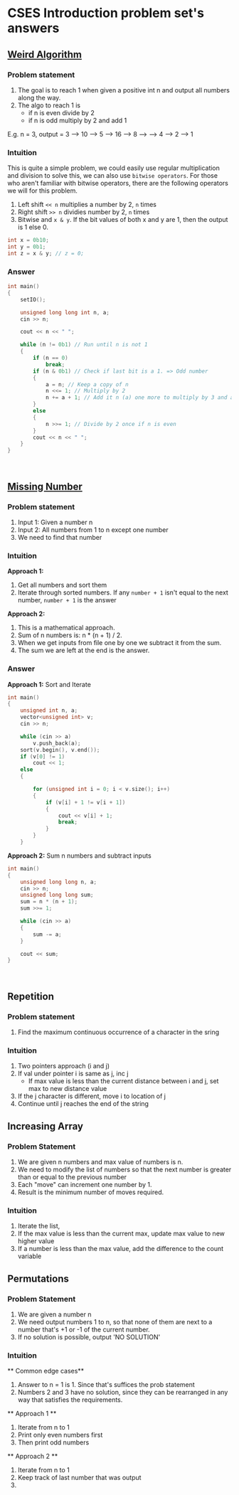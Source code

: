 
# CSES Introduction problem set's answers

## <a href="https://cses.fi/problemset/task/1068" target="_blank">Weird Algorithm</a>

### Problem statement

1. The goal is to reach 1 when given a positive int n and output all numbers along the way.
2. The algo to reach 1 is
   - if n is even divide by 2
   - if n is odd multiply by 2 and add 1

E.g. n = 3, output = 3 --> 10 --> 5 --> 16 --> 8 --> --> 4 --> 2 --> 1

### Intuition

This is quite a simple problem, we could easily use regular multiplication and division to solve this, we can also use `bitwise operators`.
For those who aren't familiar with bitwise operators, there are the following operators we will for this problem.

1. Left shift `<< n` multiplies a number by 2, `n` times
2. Right shift `>> n` dividies number by 2, `n` times
3. Bitwise and `x & y`. If the bit values of both x and y are 1, then the output is 1 else 0.

```cpp
int x = 0b10;
int y = 0b1;
int z = x & y; // z = 0;
```

### Answer

```cpp
int main()
{
    setIO();

    unsigned long long int n, a;
    cin >> n;

    cout << n << " ";

    while (n != 0b1) // Run until n is not 1
    {
        if (n == 0)
            break;
        if (n & 0b1) // Check if last bit is a 1. => Odd number
        {
            a = n; // Keep a copy of n
            n <<= 1; // Multiply by 2
            n += a + 1; // Add it n (a) one more to multiply by 3 and add 1
        }
        else
        {
            n >>= 1; // Divide by 2 once if n is even
        }
        cout << n << " ";
    }
}

```

<br />

## <a href="https://cses.fi/problemset/task/1083" target="_blank">Missing Number</a>

### Problem statement

1. Input 1: Given a number n
2. Input 2: All numbers from 1 to n except one number
3. We need to find that number

### Intuition

**Approach 1:**

1. Get all numbers and sort them
2. Iterate through sorted numbers. If any `number + 1` isn't equal to the next number, `number + 1` is the answer

**Approach 2:**

1. This is a mathematical approach.
2. Sum of n numbers is: n \* (n + 1) / 2.
3. When we get inputs from file one by one we subtract it from the sum.
4. The sum we are left at the end is the answer.

### Answer

**Approach 1:**
Sort and Iterate

```cpp
int main()
{
    unsigned int n, a;
    vector<unsigned int> v;
    cin >> n;

    while (cin >> a)
        v.push_back(a);
    sort(v.begin(), v.end());
    if (v[0] != 1)
        cout << 1;
    else
    {

        for (unsigned int i = 0; i < v.size(); i++)
        {
            if (v[i] + 1 != v[i + 1])
            {
                cout << v[i] + 1;
                break;
            }
        }
    }

```

**Approach 2:**
Sum n numbers and subtract inputs

```cpp
int main()
{
    unsigned long long n, a;
    cin >> n;
    unsigned long long sum;
    sum = n * (n + 1);
    sum >>= 1;

    while (cin >> a)
    {
        sum -= a;
    }

    cout << sum;
}
```

<br />

## Repetition
### Problem statement
1. Find the maximum continuous occurrence of a character in the sring

### Intuition
1. Two pointers approach (i and j)
2. If val under pointer i is same as j, inc j
	- If max value is less than the current distance between i and j, set max to new distance value
4. If the j character is different, move i to location of j
5. Continue until j reaches the end of the string


## Increasing Array
### Problem Statement
1. We are given n numbers and max value of numbers is n.
2. We need to modify the list of numbers so that the next number is greater than or equal to the previous number
3. Each "move" can increment one number by 1.
4. Result is the minimum number of moves required.

### Intuition
1. Iterate the list, 
2. If the max value is less than the current max, update max value to new higher value
3. If a number is less than the max value, add the difference to the count variable


## Permutations
### Problem Statement
1. We are given a number n
2. We need output numbers 1 to n, so that none of them are next to a number that's +1 or -1 of the current number.
3. If no solution is possible, output 'NO SOLUTION'

### Intuition
** Common edge cases**
1. Answer to n = 1 is 1. Since that's suffices the prob statement
2. Numbers 2 and 3 have no solution, since they can be rearranged in any way that satisfies the requirements.

** Approach 1 **
1. Iterate from n to 1
2. Print only even numbers first
3. Then print odd numbers

** Approach 2 **
1. Iterate from n to 1
2. Keep track of last number that was output
3. 
